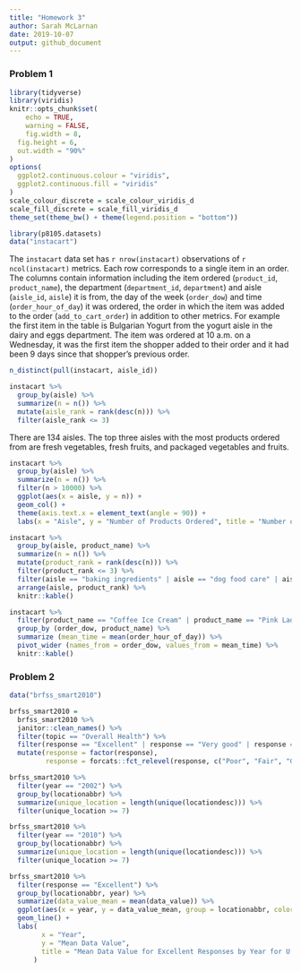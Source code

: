 ```yaml
---
title: "Homework 3"
author: Sarah McLarnan
date: 2019-10-07
output: github_document
---
```


### Problem 1
```r
library(tidyverse)
library(viridis)
knitr::opts_chunk$set(
	echo = TRUE,
	warning = FALSE,
	fig.width = 8, 
  fig.height = 6,
  out.width = "90%"
)
options(
  ggplot2.continuous.colour = "viridis",
  ggplot2.continuous.fill = "viridis"
)
scale_colour_discrete = scale_colour_viridis_d
scale_fill_discrete = scale_fill_viridis_d
theme_set(theme_bw() + theme(legend.position = "bottom"))
```

```r
library(p8105.datasets)
data("instacart")
```
The `instacart` data set has `r nrow(instacart)` observations of `r ncol(instacart)` metrics. Each row corresponds to a single item in an order. The columns contain information including the item ordered (`product_id`, `product_name`), the department (`department_id`, `department`) and aisle (`aisle_id`, `aisle`) it is from, the day of the week (`order_dow`) and time (`order_hour_of_day`) it was ordered, the order in which the item was added to the order (`add_to_cart_order`) in addition to other metrics. For example the first item in the table is Bulgarian Yogurt from the yogurt aisle in the dairy and eggs department. The item was ordered at 10 a.m. on a Wednesday, it was the first item the shopper added to their order and it had been 9 days since that shopper's previous order. 

```r
n_distinct(pull(instacart, aisle_id))

instacart %>%
  group_by(aisle) %>%
  summarize(n = n()) %>%
  mutate(aisle_rank = rank(desc(n))) %>%
  filter(aisle_rank <= 3)
```
There are 134 aisles. The top three aisles with the most products ordered from are fresh vegetables, fresh fruits, and packaged vegetables and fruits. 

```r
instacart %>%
  group_by(aisle) %>%
  summarize(n = n()) %>%
  filter(n > 10000) %>%
  ggplot(aes(x = aisle, y = n)) + 
  geom_col() +
  theme(axis.text.x = element_text(angle = 90)) +
  labs(x = "Aisle", y = "Number of Products Ordered", title = "Number of Products Ordered from Aisle")
```
```r
instacart %>%
  group_by(aisle, product_name) %>%
  summarize(n = n()) %>%
  mutate(product_rank = rank(desc(n))) %>%
  filter(product_rank <= 3) %>%
  filter(aisle == "baking ingredients" | aisle == "dog food care" | aisle == "packaged vegetables fruits") %>%
  arrange(aisle, product_rank) %>%
  knitr::kable()
```
```r
instacart %>%
  filter(product_name == "Coffee Ice Cream" | product_name == "Pink Lady Apples") %>%
  group_by (order_dow, product_name) %>%
  summarize (mean_time = mean(order_hour_of_day)) %>%
  pivot_wider (names_from = order_dow, values_from = mean_time) %>%
  knitr::kable()
```
### Problem 2
```r
data("brfss_smart2010")

brfss_smart2010 = 
  brfss_smart2010 %>%
  janitor::clean_names() %>%
  filter(topic == "Overall Health") %>%
  filter(response == "Excellent" | response == "Very good" | response == "Good" | response == "Fair" | response == "Poor") %>%
  mutate(response = factor(response), 
         response = forcats::fct_relevel(response, c("Poor", "Fair", "Good", "Very good", "Excellent"))) 
```
```r
brfss_smart2010 %>%
  filter(year == "2002") %>%
  group_by(locationabbr) %>%
  summarize(unique_location = length(unique(locationdesc))) %>%
  filter(unique_location >= 7)

brfss_smart2010 %>%
  filter(year == "2010") %>%
  group_by(locationabbr) %>%
  summarize(unique_location = length(unique(locationdesc))) %>%
  filter(unique_location >= 7)
```
```r
brfss_smart2010 %>%
  filter(response == "Excellent") %>%
  group_by(locationabbr, year) %>%
  summarize(data_value_mean = mean(data_value)) %>%
  ggplot(aes(x = year, y = data_value_mean, group = locationabbr, color = locationabbr)) +
  geom_line() +
  labs(
        x = "Year", 
        y = "Mean Data Value", 
        title = "Mean Data Value for Excellent Responses by Year for U.S. States"
      )
```




